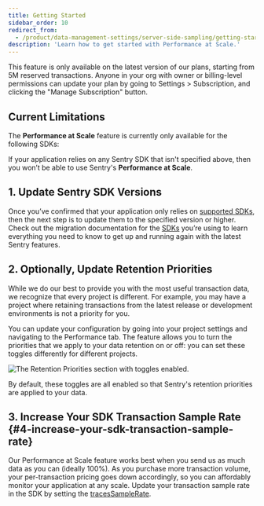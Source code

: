 ```yaml
---
title: Getting Started
sidebar_order: 10
redirect_from:
  - /product/data-management-settings/server-side-sampling/getting-started/
description: 'Learn how to get started with Performance at Scale.'
---
```


<Note>

This feature is only available on the latest version of our plans, starting from 5M reserved transactions. Anyone in your org with owner or billing-level permissions can update your plan by going to Settings > Subscription, and clicking the "Manage Subscription" button.

</Note>

## Current Limitations

The **Performance at Scale** feature is currently only available for the following SDKs:

<Include name="sampling-supported-sdks.mdx" />

If your application relies on any Sentry SDK that isn't specified above, then you won’t be able to use Sentry's **Performance at Scale**.

## 1. Update Sentry SDK Versions

Once you’ve confirmed that your application only relies on [supported SDKs](#current-limitations), then the next step is to update them to the specified version or higher. Check out the migration documentation for the [SDKs](/platforms/) you’re using to learn everything you need to know to get up and running again with the latest Sentry features.

## 2. Optionally, Update Retention Priorities

While we do our best to provide you with the most useful transaction data, we recognize that every project is different. For example, you may have a project where retaining transactions from the latest release or development environments is not a priority for you.

You can update your configuration by going into your project settings and navigating to the Performance tab. The feature allows you to turn the priorities that we apply to your data retention on or off: you can set these toggles differently for different projects.

![The Retention Priorities section with toggles enabled.](retention-priorities.png)

By default, these toggles are all enabled so that Sentry's retention priorities are applied to your data.

## 3. Increase Your SDK Transaction Sample Rate {#4-increase-your-sdk-transaction-sample-rate}

Our Performance at Scale feature works best when you send us as much data as you can (ideally 100%). As you purchase more transaction volume, your per-transaction pricing goes down accordingly, so you can affordably monitor your application at any scale. Update your transaction sample rate in the SDK by setting the [tracesSampleRate](/platform-redirect/?next=/performance/).
